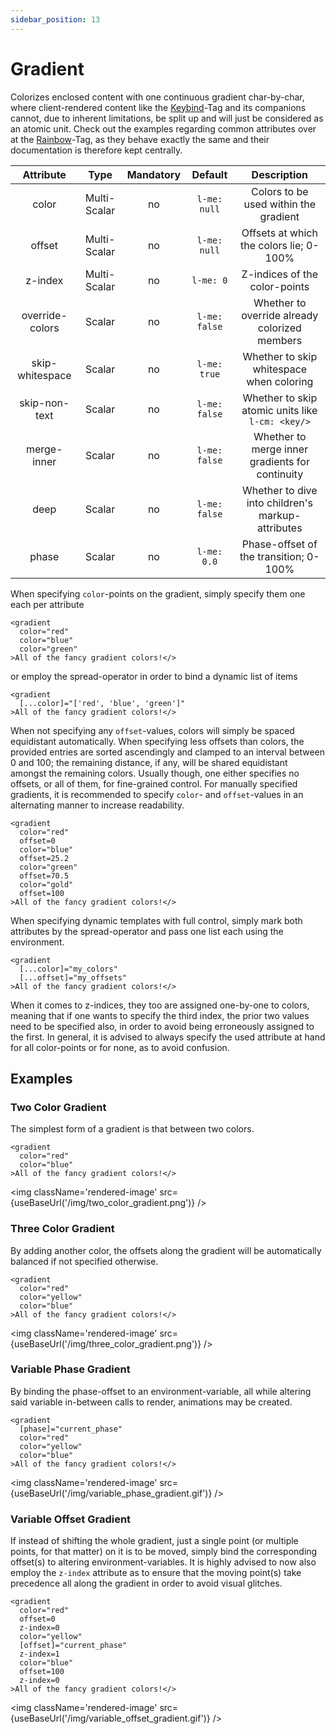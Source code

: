 ```yaml
---
sidebar_position: 13
---
```



# Gradient

Colorizes enclosed content with one continuous gradient char-by-char, where client-rendered content
like the [Keybind](./keybind.md)-Tag and its companions cannot, due to inherent limitations, be
split up and will just be considered as an atomic unit. Check out the examples regarding common attributes
over at the [Rainbow](./rainbow.mdx)-Tag, as they behave exactly the same and their documentation is
therefore kept centrally.

| Attribute           | Type         | Mandatory | Default         | Description                                       |
|:-------------------:|:------------:|:---------:|:---------------:|:-------------------------------------------------:|
| color               | Multi-Scalar | no        | `l-me: null`    | Colors to be used within the gradient             |
| offset              | Multi-Scalar | no        | `l-me: null`    | Offsets at which the colors lie; 0-100%           |
| z-index             | Multi-Scalar | no        | `l-me: 0`       | Z-indices of the color-points                     |
| override-colors     | Scalar       | no        | `l-me: false`   | Whether to override already colorized members     |
| skip-whitespace     | Scalar       | no        | `l-me: true`    | Whether to skip whitespace when coloring          |
| skip-non-text       | Scalar       | no        | `l-me: false`   | Whether to skip atomic units like `l-cm: <key/>`  |
| merge-inner         | Scalar       | no        | `l-me: false`   | Whether to merge inner gradients for continuity   |
| deep                | Scalar       | no        | `l-me: false`   | Whether to dive into children's markup-attributes |
| phase               | Scalar       | no        | `l-me: 0.0`     | Phase-offset of the transition; 0-100%            |

When specifying `color`-points on the gradient, simply specify them one each per attribute

```component-markup
<gradient
  color="red"
  color="blue"
  color="green"
>All of the fancy gradient colors!</>
```

or employ the spread-operator in order to bind a dynamic list of items

```component-markup
<gradient
  [...color]="['red', 'blue', 'green']"
>All of the fancy gradient colors!</>
```

When not specifying any `offset`-values, colors will simply be spaced equidistant automatically. When specifying
less offsets than colors, the provided entries are sorted ascendingly and clamped to an interval between 0 and 100;
the remaining distance, if any, will be shared equidistant amongst the remaining colors. Usually though, one either
specifies no offsets, or all of them, for fine-grained control. For manually specified gradients, it is recommended
to specify `color`- and `offset`-values in an alternating manner to increase readability.

```component-markup
<gradient
  color="red"
  offset=0
  color="blue"
  offset=25.2
  color="green"
  offset=70.5
  color="gold"
  offset=100
>All of the fancy gradient colors!</>
```

When specifying dynamic templates with full control, simply mark both attributes by the spread-operator and
pass one list each using the environment.

```component-markup
<gradient
  [...color]="my_colors"
  [...offset]="my_offsets"
>All of the fancy gradient colors!</>
```

When it comes to z-indices, they too are assigned one-by-one to colors, meaning that if one wants to specify
the third index, the prior two values need to be specified also, in order to avoid being erroneously assigned
to the first. In general, it is advised to always specify the used attribute at hand for all color-points or
for none, as to avoid confusion.

## Examples

### Two Color Gradient

The simplest form of a gradient is that between two colors.

```component-markup
<gradient
  color="red"
  color="blue"
>All of the fancy gradient colors!</>
```

<img className='rendered-image' src={useBaseUrl('/img/two_color_gradient.png')} />

### Three Color Gradient

By adding another color, the offsets along the gradient will be automatically balanced if not specified otherwise.

```component-markup
<gradient
  color="red"
  color="yellow"
  color="blue"
>All of the fancy gradient colors!</>
```

<img className='rendered-image' src={useBaseUrl('/img/three_color_gradient.png')} />

### Variable Phase Gradient

By binding the phase-offset to an environment-variable, all while altering said variable in-between calls to
render, animations may be created.

```component-markup
<gradient
  [phase]="current_phase"
  color="red"
  color="yellow"
  color="blue"
>All of the fancy gradient colors!</>
```

<img className='rendered-image' src={useBaseUrl('/img/variable_phase_gradient.gif')} />

### Variable Offset Gradient

If instead of shifting the whole gradient, just a single point (or multiple points, for that matter) on it is to be
moved, simply bind the corresponding offset(s) to altering environment-variables. It is highly advised to now
also employ the `z-index` attribute as to ensure that the moving point(s) take precedence all along the gradient
in order to avoid visual glitches.

```component-markup
<gradient
  color="red"
  offset=0
  z-index=0
  color="yellow"
  [offset]="current_phase"
  z-index=1
  color="blue"
  offset=100
  z-index=0
>All of the fancy gradient colors!</>
```

<img className='rendered-image' src={useBaseUrl('/img/variable_offset_gradient.gif')} />